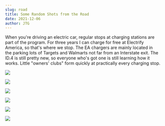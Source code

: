 ```yaml
---
slug: road
title: Some Random Shots from the Road
date: 2021-12-06
author: JTG
---
```

When you're driving an electric car, regular stops at charging stations are part of the program. For three years I can charge for free at Electrify America, so that's where we stop. The EA chargers are mainly located in the parking lots of Targets and Walmarts not far from an Interstate exit. The ID.4 is still pretty new, so everyone who's got one is still learning how it works. Little "owners' clubs" form quickly at practically every charging stop.



![](/images/img_2928.jpeg)

![](/images/img_2951.jpeg)

![](/images/img_8302.jpeg)

![](/images/img_2950.jpeg)

![](/images/img_8292.jpeg)

![](/images/img_8300.jpeg)